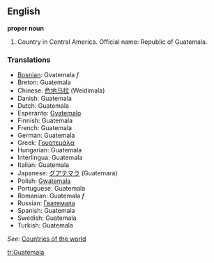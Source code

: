 ==English==

'''proper noun'''

# Country in Central America. Official name: Republic of Guatemala.
===Translations===
*[[Bosnian]]: Gvatemala ''f''
*Breton: Guatemala
*Chinese: [[危地马拉]] (Weidimala)
*Danish: Guatemala
*Dutch: Guatemala
*Esperanto: [[Gvatemalo]]
*Finnish: Guatemala
*French: Guatemala
*German: Guatemala
*Greek: [[Γουατεμάλα]]
*Hungarian: Guatemala
*Interlingua: Guatemala
*Italian: Guatemala
*Japanese: [[グアテマラ]] (Guatemara)
*Polish: [[Gwatemala]]
*Portuguese: Guatemala
*Romanian: Guatemala ''f''
*Russian: [[Гватемала]]
*Spanish: Guatemala
*Swedish: Guatemala
*Turkish: Guatemala

''See'': [[Countries of the world]]

[[tr:Guatemala]]
